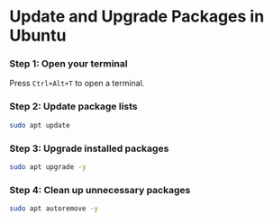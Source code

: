 # Update and Upgrade Packages in Ubuntu

### Step 1: Open your terminal
Press `Ctrl+Alt+T` to open a terminal.

### Step 2: Update package lists
```bash
sudo apt update
```

### Step 3: Upgrade installed packages
```bash
sudo apt upgrade -y
```

### Step 4: Clean up unnecessary packages
```bash
sudo apt autoremove -y
```